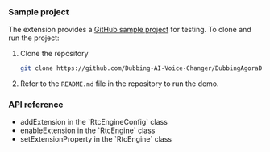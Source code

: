 <PlatformWrapper platform="android">

### Sample project

The <Vg k="RTEE_DUB" /> extension provides a [GitHub sample project](https://github.com/Dubbing-AI-Voice-Changer/DubbingAgoraDemo/tree/main/Android) for testing. To clone and run the project:

1. Clone the repository

    ```sh
    git clone https://github.com/Dubbing-AI-Voice-Changer/DubbingAgoraDemo.git
    ```

2. Refer to the `README.md` file in the repository to run the demo.

### API reference

- <Link to="{{Global.API_REF_ANDROID_ROOT}}/rtc_api_data_type.html#api_irtcengine_addextension">addExtension</Link> in the `RtcEngineConfig` class
- <Link to="{{Global.API_REF_ANDROID_ROOT}}/class_irtcengine.html#api_irtcengine_enableextension">enableExtension</Link> in the `RtcEngine` class
- <Link to="{{Global.API_REF_ANDROID_ROOT}}/class_irtcengine.html#api_irtcengine_setextensionproperty">setExtensionProperty</Link> in the `RtcEngine` class

</PlatformWrapper>